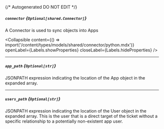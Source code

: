 {/* Autogenerated DO NOT EDIT  */}

##### `connector` *{`Optional[shared.Connector]`}*
A Connector is used to sync objects into Apps

<Collapsible content={() => import('/content/types/models/shared/connector/python.mdx')} openLabel={Labels.showProperties} closeLabel={Labels.hideProperties} />


---
##### `app_path` *{`Optional[str]`}*
JSONPATH expression indicating the location of the App object in the expanded array.

---
##### `users_path` *{`Optional[str]`}*
JSONPATH expression indicating the location of the User object in the expanded array. This is the user that is a direct target of the ticket without a specific relationship to a potentially non\-existent app user.


